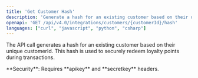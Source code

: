 ```yaml
---
title: 'Get Customer Hash'
description: 'Generate a hash for an existing customer based on their unique customerId.'
openapi: 'GET /api/v4.0/integrations/customers/{customerId}/hash'
languages: ["curl", "javascript", "python", "csharp"]
---
```


The API call generates a hash for an existing customer based on their unique customerId. This hash is used to securely redeem loyalty points during transactions.

<Warning>
**Security**: Requires **apikey** and **secretkey** headers.
</Warning>